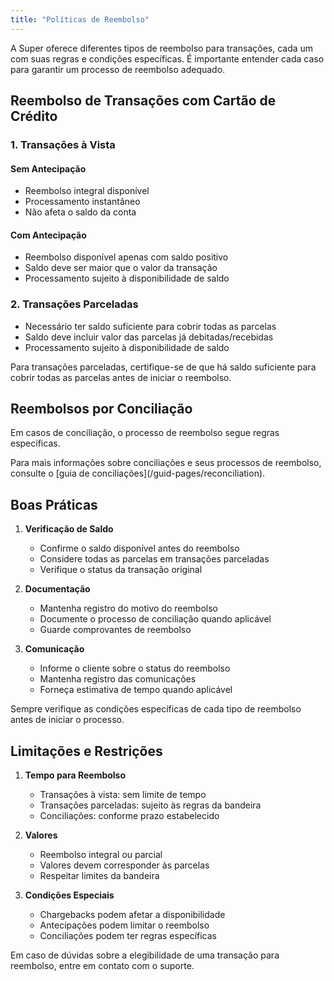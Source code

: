 ```yaml
---
title: "Políticas de Reembolso"
---
```


A Super oferece diferentes tipos de reembolso para transações, cada um com suas regras e condições específicas. É importante entender cada caso para garantir um processo de reembolso adequado.

## Reembolso de Transações com Cartão de Crédito

### 1. Transações à Vista

#### Sem Antecipação
- Reembolso integral disponível
- Processamento instantâneo
- Não afeta o saldo da conta

#### Com Antecipação
- Reembolso disponível apenas com saldo positivo
- Saldo deve ser maior que o valor da transação
- Processamento sujeito à disponibilidade de saldo

### 2. Transações Parceladas

- Necessário ter saldo suficiente para cobrir todas as parcelas
- Saldo deve incluir valor das parcelas já debitadas/recebidas
- Processamento sujeito à disponibilidade de saldo

<Warning>
    Para transações parceladas, certifique-se de que há saldo suficiente para cobrir todas as parcelas antes de iniciar o reembolso.
</Warning>

## Reembolsos por Conciliação

Em casos de conciliação, o processo de reembolso segue regras específicas.

<Note>
    Para mais informações sobre conciliações e seus processos de reembolso, consulte o [guia de conciliações](/guid-pages/reconciliation).
</Note>

## Boas Práticas

1. **Verificação de Saldo**
   - Confirme o saldo disponível antes do reembolso
   - Considere todas as parcelas em transações parceladas
   - Verifique o status da transação original

2. **Documentação**
   - Mantenha registro do motivo do reembolso
   - Documente o processo de conciliação quando aplicável
   - Guarde comprovantes de reembolso

3. **Comunicação**
   - Informe o cliente sobre o status do reembolso
   - Mantenha registro das comunicações
   - Forneça estimativa de tempo quando aplicável

<Warning>
    Sempre verifique as condições específicas de cada tipo de reembolso antes de iniciar o processo.
</Warning>

## Limitações e Restrições

1. **Tempo para Reembolso**
   - Transações à vista: sem limite de tempo
   - Transações parceladas: sujeito às regras da bandeira
   - Conciliações: conforme prazo estabelecido

2. **Valores**
   - Reembolso integral ou parcial
   - Valores devem corresponder às parcelas
   - Respeitar limites da bandeira

3. **Condições Especiais**
   - Chargebacks podem afetar a disponibilidade
   - Antecipações podem limitar o reembolso
   - Conciliações podem ter regras específicas

<Note>
    Em caso de dúvidas sobre a elegibilidade de uma transação para reembolso, entre em contato com o suporte.
</Note>